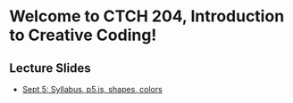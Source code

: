 # Welcome to CTCH 204, Introduction to Creative Coding!

## Lecture Slides

* [Sept 5: Syllabus, p5.js, shapes, colors](/getting-started)
